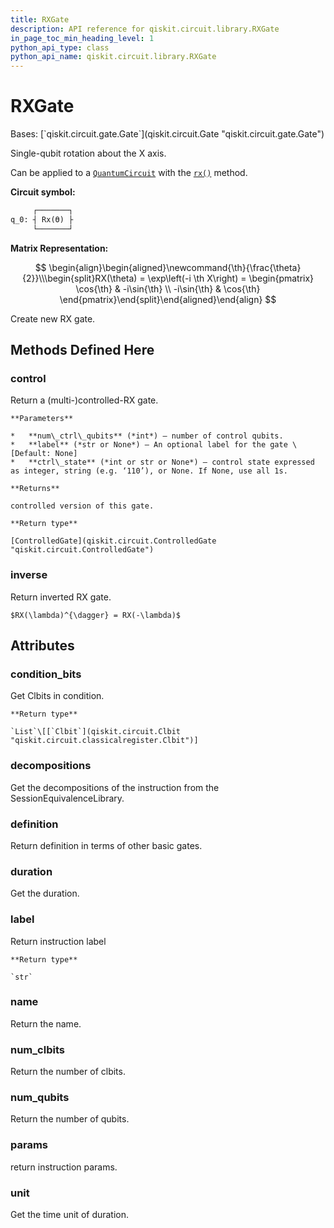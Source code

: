 ```yaml
---
title: RXGate
description: API reference for qiskit.circuit.library.RXGate
in_page_toc_min_heading_level: 1
python_api_type: class
python_api_name: qiskit.circuit.library.RXGate
---
```


# RXGate

<Class id="qiskit.circuit.library.RXGate" isDedicatedPage={true} github="https://github.com/qiskit/qiskit/tree/stable/0.21/qiskit/circuit/library/standard_gates/rx.py" signature="RXGate(theta, label=None)" modifiers="class">
  Bases: [`qiskit.circuit.gate.Gate`](qiskit.circuit.Gate "qiskit.circuit.gate.Gate")

  Single-qubit rotation about the X axis.

  Can be applied to a [`QuantumCircuit`](qiskit.circuit.QuantumCircuit "qiskit.circuit.QuantumCircuit") with the [`rx()`](qiskit.circuit.QuantumCircuit#rx "qiskit.circuit.QuantumCircuit.rx") method.

  **Circuit symbol:**

  ```python
       ┌───────┐
  q_0: ┤ Rx(ϴ) ├
       └───────┘
  ```

  **Matrix Representation:**

$$
\begin{align}\begin{aligned}\newcommand{\th}{\frac{\theta}{2}}\\\begin{split}RX(\theta) = \exp\left(-i \th X\right) =
\begin{pmatrix}
\cos{\th}   & -i\sin{\th} \\
-i\sin{\th} & \cos{\th}
\end{pmatrix}\end{split}\end{aligned}\end{align} 
$$

  Create new RX gate.

  ## Methods Defined Here

  <span id="qiskit-circuit-library-rxgate-control" />

  ### control

  <Function id="qiskit.circuit.library.RXGate.control" signature="RXGate.control(num_ctrl_qubits=1, label=None, ctrl_state=None)">
    Return a (multi-)controlled-RX gate.

    **Parameters**

    *   **num\_ctrl\_qubits** (*int*) – number of control qubits.
    *   **label** (*str or None*) – An optional label for the gate \[Default: None]
    *   **ctrl\_state** (*int or str or None*) – control state expressed as integer, string (e.g. ‘110’), or None. If None, use all 1s.

    **Returns**

    controlled version of this gate.

    **Return type**

    [ControlledGate](qiskit.circuit.ControlledGate "qiskit.circuit.ControlledGate")
  </Function>

  <span id="qiskit-circuit-library-rxgate-inverse" />

  ### inverse

  <Function id="qiskit.circuit.library.RXGate.inverse" signature="RXGate.inverse()">
    Return inverted RX gate.

    $RX(\lambda)^{\dagger} = RX(-\lambda)$
  </Function>

  ## Attributes

  ### condition\_bits

  <Attribute id="qiskit.circuit.library.RXGate.condition_bits">
    Get Clbits in condition.

    **Return type**

    `List`\[[`Clbit`](qiskit.circuit.Clbit "qiskit.circuit.classicalregister.Clbit")]
  </Attribute>

  ### decompositions

  <Attribute id="qiskit.circuit.library.RXGate.decompositions">
    Get the decompositions of the instruction from the SessionEquivalenceLibrary.
  </Attribute>

  ### definition

  <Attribute id="qiskit.circuit.library.RXGate.definition">
    Return definition in terms of other basic gates.
  </Attribute>

  ### duration

  <Attribute id="qiskit.circuit.library.RXGate.duration">
    Get the duration.
  </Attribute>

  ### label

  <Attribute id="qiskit.circuit.library.RXGate.label">
    Return instruction label

    **Return type**

    `str`
  </Attribute>

  ### name

  <Attribute id="qiskit.circuit.library.RXGate.name">
    Return the name.
  </Attribute>

  ### num\_clbits

  <Attribute id="qiskit.circuit.library.RXGate.num_clbits">
    Return the number of clbits.
  </Attribute>

  ### num\_qubits

  <Attribute id="qiskit.circuit.library.RXGate.num_qubits">
    Return the number of qubits.
  </Attribute>

  ### params

  <Attribute id="qiskit.circuit.library.RXGate.params">
    return instruction params.
  </Attribute>

  ### unit

  <Attribute id="qiskit.circuit.library.RXGate.unit">
    Get the time unit of duration.
  </Attribute>
</Class>

